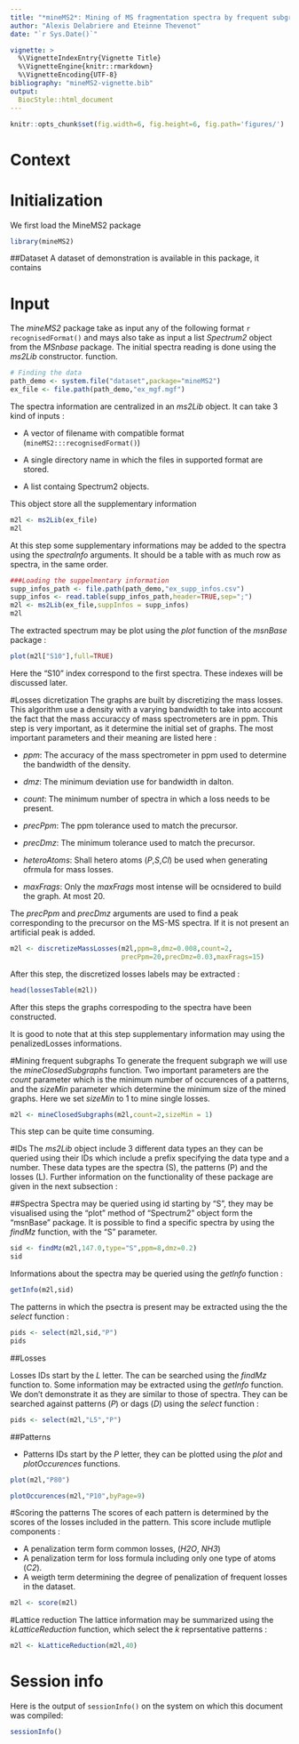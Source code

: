 ```yaml
---
title: "*mineMS2*: Mining of MS fragmentation spectra by frequent subgraph mining."
author: "Alexis Delabriere and Eteinne Thevenot"
date: "`r Sys.Date()`"

vignette: >
  %\VignetteIndexEntry{Vignette Title}
  %\VignetteEngine{knitr::rmarkdown}
  %\VignetteEncoding{UTF-8}
bibliography: "mineMS2-vignette.bib"
output: 
  BiocStyle::html_document
---
```


```r
knitr::opts_chunk$set(fig.width=6, fig.height=6, fig.path='figures/')
```

# Context

	
# Initialization
We first load the MineMS2 package
```r
library(mineMS2)
```

##Dataset
A dataset of demonstration is available in this package, it contains 

# Input
The _mineMS2_ package take as input any of the following format `r recognisedFormat()` and mays also take as input a list _Spectrum2_ object from the _MSnbase_ package. The initial spectra reading is done using the *ms2Lib* constructor.
function.
```r
# Finding the data
path_demo <- system.file("dataset",package="mineMS2")
ex_file <- file.path(path_demo,"ex_mgf.mgf")
```
The spectra information are centralized in an *ms2Lib* object. It can take 3 kind of inputs :

* A vector of filename with compatible format (`mineMS2:::recognisedFormat()`)
	
* A single directory name in which the files in supported format are stored.
	
* A list containg Spectrum2 objects.
	
This object store all the supplementary information
	

```r
m2l <- ms2Lib(ex_file)
m2l
```
At this step some supplementary informations may be added to the spectra using the _spectraInfo_ arguments. It should be a table with as much row as spectra, in the same order.
```r
###Loading the suppelmentary information
supp_infos_path <- file.path(path_demo,"ex_supp_infos.csv")
supp_infos <- read.table(supp_infos_path,header=TRUE,sep=";")
m2l <- ms2Lib(ex_file,suppInfos = supp_infos)
m2l
```

The extracted spectrum may be plot using the *plot* function of the *msnBase* package :
```r
plot(m2l["S10"],full=TRUE)
```
Here the "S10" index correspond to the first spectra. These indexes will be discussed later.


#Losses dicretization
The graphs are built by discretizing the mass losses. This algorithm use a density with a varying bandwidth to take into account the fact that the mass accuraccy of mass spectrometers are in ppm. This step is very important, as it determine the initial set of graphs. The most important parameters and their meaning are listed here :

* _ppm_: The accuracy of the mass spectrometer in ppm used to determine the bandwidth of the density.

* _dmz_: The minimum deviation use for bandwidth in dalton.

* _count_: The minimum number of spectra in which a loss needs to be present.

* _precPpm_: The ppm tolerance used to match the precursor.

* _precDmz_: The minimum tolerance used to match the precursor.

* _heteroAtoms_: Shall hetero atoms (*P*,*S*,*Cl*) be used when generating ofrmula for mass losses.

* _maxFrags_: Only the _maxFrags_ most intense will be ocnsidered to build the graph. At most 20.


The _precPpm_ and _precDmz_ arguments are used to find a peak corresponding to the precursor on the MS-MS spectra. If it is not present an artificial peak is added.

```r
m2l <- discretizeMassLosses(m2l,ppm=8,dmz=0.008,count=2,
							precPpm=20,precDmz=0.03,maxFrags=15)
```
After this step, the discretized losses labels may be extracted :
```r
head(lossesTable(m2l))
```
After this steps the graphs correspoding to the spectra have been constructed. 

It is good to note that at this step supplementary information may using the penalizedLosses informations.

#Mining frequent subgraphs 
To generate the frequent subgraph we will use the *mineClosedSubgraphs* function. Two important parameters are the _count_ parameter which is the minimum number of occurences of a patterns, and the _sizeMin_ parameter which determine the minimum size of the mined graphs. Here we set _sizeMin_ to 1 to mine single losses.

```r
m2l <- mineClosedSubgraphs(m2l,count=2,sizeMin = 1)
```
This step can be quite time consuming.

#IDs
The *ms2Lib* object include 3 different data types an they can be queried using their IDs which include a prefix specifying the data type and a number. These data types are the spectra (S), the patterns (P) and the losses (L). Further information on the functionality of these package are given in the next subsection :

##Spectra
Spectra may be queried using id starting by "S", they may be visualised using the "plot" method of "Spectrum2" object form the "msnBase" package. It is possible to find a specific spectra by using the _findMz_ function, with the "S" parameter.
```r
sid <- findMz(m2l,147.0,type="S",ppm=8,dmz=0.2)
sid
```
Informations about the spectra may be queried using the *getInfo* function :
```r
getInfo(m2l,sid)
```
The patterns in which the psectra is present may be extracted using the the *select* function : 

```r
pids <- select(m2l,sid,"P")
pids
```

##Losses

Losses IDs start by the *L* letter. The can be searched using the *findMz* function to. Some information may be extracted using the *getInfo* function. We don't demonstrate it as they are similar to those of spectra. They can be searched against patterns (*P*) or dags (*D*) using the *select* function :
```r
pids <- select(m2l,"L5","P")
```

##Patterns

* Patterns IDs start by the *P* letter, they can be plotted using the *plot* and *plotOccurences* functions.
```r
plot(m2l,"P80")

```
```r
plotOccurences(m2l,"P10",byPage=9)
```
#Scoring the patterns
The scores of each pattern is determined by the scores of the losses included in the pattern. This score include mutliple components :

* A penalization term form common losses, (_H2O_, _NH3_)
* A penalization term for loss formula including only one type of atoms (_C2_).
* A weigth term determining the degree of penalization of frequent losses in the dataset.  
```r
m2l <- score(m2l)

```

#Lattice reduction
The lattice information may be summarized using the *kLatticeReduction* function, which select the _k_ reprsentative patterns :
```r
m2l <- kLatticeReduction(m2l,40)

```


# Session info

Here is the output of `sessionInfo()` on the system on which this document was
compiled:

```r
sessionInfo()
```
